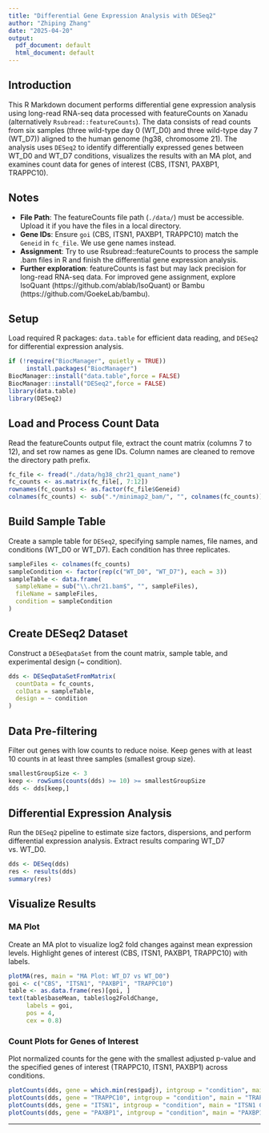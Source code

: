 ```yaml
---
title: "Differential Gene Expression Analysis with DESeq2"
author: "Zhiping Zhang"
date: "2025-04-20"
output:
  pdf_document: default
  html_document: default
---
```


## Introduction

This R Markdown document performs differential gene expression analysis using long-read RNA-seq data processed with featureCounts on Xanadu (alternatively `Rsubread::featureCounts`). The data consists of read counts from six samples (three wild-type day 0 (WT_D0) and three wild-type day 7 (WT_D7)) aligned to the human genome (hg38, chromosome 21). The analysis uses `DESeq2` to identify differentially expressed genes between WT_D0 and WT_D7 conditions, visualizes the results with an MA plot, and examines count data for genes of interest (CBS, ITSN1, PAXBP1, TRAPPC10).

## Notes

- **File Path**: The featureCounts file path (`./data/`) must be accessible. Upload it if you have the files in a local directory.
- **Gene IDs**: Ensure `goi` (CBS, ITSN1, PAXBP1, TRAPPC10) match the `Geneid` in `fc_file`. We use gene names instead.
- **Assignment**: Try to use Rsubread::featureCounts to process the sample .bam files in R and finish the differential gene expression analysis.
- **Further exploration**: featureCounts is fast but may lack precision for long-read RNA-seq data. For improved gene assignment, explore IsoQuant (https://github.com/ablab/IsoQuant) or Bambu (https://github.com/GoekeLab/bambu).


## Setup

Load required R packages: `data.table` for efficient data reading, and `DESeq2` for differential expression analysis.

```r
if (!require("BiocManager", quietly = TRUE))
     install.packages("BiocManager")
BiocManager::install("data.table",force = FALSE)
BiocManager::install("DESeq2",force = FALSE)
library(data.table)
library(DESeq2)
```

## Load and Process Count Data

Read the featureCounts output file, extract the count matrix (columns 7 to 12), and set row names as gene IDs. Column names are cleaned to remove the directory path prefix.

```r
fc_file <- fread("./data/hg38_chr21_quant_name")
fc_counts <- as.matrix(fc_file[, 7:12])
rownames(fc_counts) <- as.factor(fc_file$Geneid)
colnames(fc_counts) <- sub(".*/minimap2_bam/", "", colnames(fc_counts))
```

## Build Sample Table

Create a sample table for `DESeq2`, specifying sample names, file names, and conditions (WT_D0 or WT_D7). Each condition has three replicates.

```r
sampleFiles <- colnames(fc_counts)
sampleCondition <- factor(rep(c("WT_D0", "WT_D7"), each = 3))
sampleTable <- data.frame(
  sampleName = sub("\\.chr21.bam$", "", sampleFiles),
  fileName = sampleFiles,
  condition = sampleCondition
)
```

## Create DESeq2 Dataset

Construct a `DESeqDataSet` from the count matrix, sample table, and experimental design (~ condition).

```r
dds <- DESeqDataSetFromMatrix(
  countData = fc_counts,
  colData = sampleTable,
  design = ~ condition
)
```

## Data Pre-filtering

Filter out genes with low counts to reduce noise. Keep genes with at least 10 counts in at least three samples (smallest group size).

```r
smallestGroupSize <- 3
keep <- rowSums(counts(dds) >= 10) >= smallestGroupSize
dds <- dds[keep,]
```

## Differential Expression Analysis

Run the `DESeq2` pipeline to estimate size factors, dispersions, and perform differential expression analysis. Extract results comparing WT_D7 vs. WT_D0.

```r
dds <- DESeq(dds)
res <- results(dds)
summary(res)
```

## Visualize Results

### MA Plot

Create an MA plot to visualize log2 fold changes against mean expression levels. Highlight genes of interest (CBS, ITSN1, PAXBP1, TRAPPC10) with labels.

```r
plotMA(res, main = "MA Plot: WT_D7 vs WT_D0")
goi <- c("CBS", "ITSN1", "PAXBP1", "TRAPPC10")
table <- as.data.frame(res)[goi, ]
text(table$baseMean, table$log2FoldChange, 
     labels = goi, 
     pos = 4, 
     cex = 0.8)
```

### Count Plots for Genes of Interest

Plot normalized counts for the gene with the smallest adjusted p-value and the specified genes of interest (TRAPPC10, ITSN1, PAXBP1) across conditions.

```r
plotCounts(dds, gene = which.min(res$padj), intgroup = "condition", main = "Most Significant Gene")
plotCounts(dds, gene = "TRAPPC10", intgroup = "condition", main = "TRAPPC10 Counts")
plotCounts(dds, gene = "ITSN1", intgroup = "condition", main = "ITSN1 Counts")
plotCounts(dds, gene = "PAXBP1", intgroup = "condition", main = "PAXBP1 Counts")
```


---
